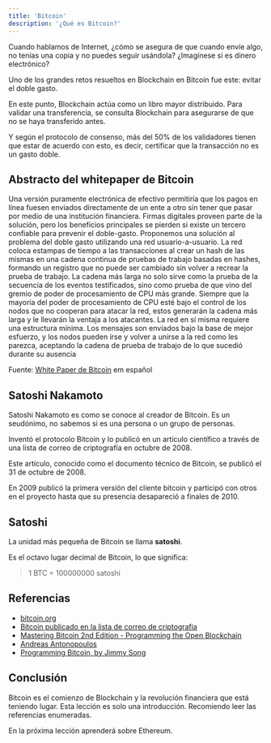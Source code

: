 ```yaml
---
title: 'Bitcoin'
description: '¿Qué es Bitcoin?'
---
```


Cuando hablamos de Internet, ¿cómo se asegura de que cuando envíe algo, 
no tenías una copia y no puedes seguir usándola?
¿Imagínese si es dinero electrónico?

Uno de los grandes retos resueltos en Blockchain en Bitcoin fue este: evitar el doble gasto.

En este punto, Blockchain actúa como un libro mayor distribuido.
Para validar una transferencia,
se consulta Blockchain para asegurarse de que no se haya transferido antes.

Y según el protocolo de consenso, más del 50% de los validadores tienen que estar de acuerdo con esto,
es decir, certificar que la transacción no es un gasto doble.

## Abstracto del whitepaper de Bitcoin

Una versión puramente electrónica de efectivo permitiría que los pagos
en línea fuesen enviados directamente de un ente a otro sin tener que pasar por
medio de una institución financiera. Firmas digitales proveen parte de la solución,
pero los beneficios principales se pierden si existe un tercero confiable para prevenir
el doble-gasto. Proponemos una solución al problema del doble gasto utilizando una
red usuario-a-usuario. La red coloca estampas de tiempo a las transacciones al crear
un hash de las mismas en una cadena continua de pruebas de trabajo basadas en
hashes, formando un registro que no puede ser cambiado sin volver a recrear la
prueba de trabajo. La cadena más larga no solo sirve como la prueba de la secuencia
de los eventos testificados, sino como prueba de que vino del gremio de poder de
procesamiento de CPU más grande. Siempre que la mayoría del poder de
procesamiento de CPU esté bajo el control de los nodos que no cooperan para atacar
la red, estos generarán la cadena más larga y le llevarán la ventaja a los atacantes.
La red en sí misma requiere una estructura mínima. Los mensajes son enviados bajo
la base de mejor esfuerzo, y los nodos pueden irse y volver a unirse a la red como les
parezca, aceptando la cadena de prueba de trabajo de lo que sucedió durante su
ausencia

Fuente: [White Paper de Bitcoin](https://bitcoin.org/files/bitcoin-paper/bitcoin_es_latam.pdf) em español

## Satoshi Nakamoto

Satoshi Nakamoto es como se conoce al creador de Bitcoin.
Es un seudónimo, no sabemos si es una persona o un grupo de personas.

Inventó el protocolo Bitcoin y lo publicó en un artículo científico a través de una lista de correo de criptografía en octubre de 2008.

Este artículo, conocido como el documento técnico de Bitcoin, se publicó el 31 de octubre de 2008.

En 2009 publicó la primera versión del cliente bitcoin y participó con otros en el proyecto hasta que su presencia desapareció a finales de 2010.

## Satoshi

La unidad más pequeña de Bitcoin se llama **satoshi**.

Es el octavo lugar decimal de Bitcoin, lo que significa:

> 1 BTC = 100000000 satoshi

## Referencias

- [bitcoin.org](https://bitcoin.org/)
- [Bitcoin publicado en la lista de correo de criptografia](https://www.metzdowd.com/pipermail/cryptography/2008-October/014810.html)
- [Mastering Bitcoin 2nd Edition - Programming the Open Blockchain](https://github.com/bitcoinbook/bitcoinbook)
- [Andreas Antonopoulos](https://aantonop.com/)
- [Programming Bitcoin, by Jimmy Song](https://programmingbitcoin.com/)

## Conclusión

Bitcoin es el comienzo de Blockchain y la revolución financiera que está teniendo lugar.
Esta lección es solo una introducción.
Recomiendo leer las referencias enumeradas.

En la próxima lección aprenderá sobre Ethereum.
